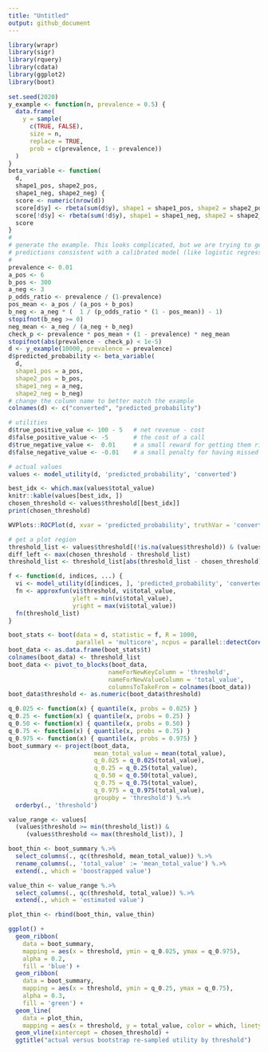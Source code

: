 ```yaml
---
title: "Untitled"
output: github_document
---
```


```r
library(wrapr)
library(sigr)
library(rquery)
library(cdata)
library(ggplot2)
library(boot)
       
set.seed(2020)
y_example <- function(n, prevalence = 0.5) {
  data.frame(
    y = sample(
      c(TRUE, FALSE), 
      size = n, 
      replace = TRUE,
      prob = c(prevalence, 1 - prevalence))
  )
}
beta_variable <- function(
  d, 
  shape1_pos, shape2_pos, 
  shape1_neg, shape2_neg) {
  score <- numeric(nrow(d))
  score[d$y] <- rbeta(sum(d$y), shape1 = shape1_pos, shape2 = shape2_pos)
  score[!d$y] <- rbeta(sum(!d$y), shape1 = shape1_neg, shape2 = shape2_neg)
  score
}
#
# generate the example. This looks complicated, but we are trying to generate
# predictions consistent with a calibrated model (like logistic regression)
#
prevalence <- 0.01
a_pos <- 6
b_pos <- 300
a_neg <- 3
p_odds_ratio <- prevalence / (1-prevalence)
pos_mean <- a_pos / (a_pos + b_pos)
b_neg <- a_neg * (  1 / (p_odds_ratio * (1 - pos_mean)) - 1)
stopifnot(b_neg >= 0)
neg_mean <- a_neg / (a_neg + b_neg)
check_p <- prevalence * pos_mean + (1 - prevalence) * neg_mean
stopifnot(abs(prevalence - check_p) < 1e-5)
d <- y_example(10000, prevalence = prevalence)
d$predicted_probability <- beta_variable(
  d,
  shape1_pos = a_pos, 
  shape2_pos = b_pos,
  shape1_neg = a_neg,
  shape2_neg = b_neg)
# change the column name to better match the example
colnames(d) <- c("converted", "predicted_probability")

# utilities
d$true_positive_value <- 100 - 5   # net revenue - cost
d$false_positive_value <- -5       # the cost of a call
d$true_negative_value <-  0.01     # a small reward for getting them right
d$false_negative_value <- -0.01    # a small penalty for having missed them

# actual values
values <- model_utility(d, 'predicted_probability', 'converted')

best_idx <- which.max(values$total_value)
knitr::kable(values[best_idx, ])
chosen_threshold <- values$threshold[[best_idx]]
print(chosen_threshold)

WVPlots::ROCPlot(d, xvar = 'predicted_probability', truthVar = 'converted', truthTarget = TRUE, title = 'ROC')

# get a plot region
threshold_list <- values$threshold[(!is.na(values$threshold)) & (values$total_value >= -200)]
diff_left <- max(chosen_threshold - threshold_list)
threshold_list <- threshold_list[abs(threshold_list - chosen_threshold) <= diff_left]

f <- function(d, indices, ...) {
  vi <- model_utility(d[indices, ], 'predicted_probability', 'converted')
  fn <- approxfun(vi$threshold, vi$total_value, 
                  yleft = min(vi$total_value),
                  yright = max(vi$total_value))
  fn(threshold_list)
}

boot_stats <- boot(data = d, statistic = f, R = 1000, 
                   parallel = 'multicore', ncpus = parallel::detectCores())
boot_data <- as.data.frame(boot_stats$t)
colnames(boot_data) <- threshold_list
boot_data <- pivot_to_blocks(boot_data, 
                            nameForNewKeyColumn = 'threshold', 
                            nameForNewValueColumn = 'total_value', 
                            columnsToTakeFrom = colnames(boot_data))
boot_data$threshold <- as.numeric(boot_data$threshold)

q_0.025 <- function(x) { quantile(x, probs = 0.025) }
q_0.25 <- function(x) { quantile(x, probs = 0.25) }
q_0.50 <- function(x) { quantile(x, probs = 0.50) }
q_0.75 <- function(x) { quantile(x, probs = 0.75) }
q_0.975 <- function(x) { quantile(x, probs = 0.975) }
boot_summary <- project(boot_data,
                        mean_total_value = mean(total_value),
                        q_0.025 = q_0.025(total_value),
                        q_0.25 = q_0.25(total_value),
                        q_0.50 = q_0.50(total_value),
                        q_0.75 = q_0.75(total_value),
                        q_0.975 = q_0.975(total_value),
                        groupby = 'threshold') %.>%
  orderby(., 'threshold')

value_range <- values[
  (values$threshold >= min(threshold_list)) &
     (values$threshold <= max(threshold_list)), ]

boot_thin <- boot_summary %.>%
  select_columns(., qc(threshold, mean_total_value)) %.>%
  rename_columns(., 'total_value' := 'mean_total_value') %.>%
  extend(., which = 'boostrapped value')

value_thin <- value_range %.>%
  select_columns(., qc(threshold, total_value)) %.>%
  extend(., which = 'estimated value')

plot_thin <- rbind(boot_thin, value_thin)

ggplot() +
  geom_ribbon(
    data = boot_summary,
    mapping = aes(x = threshold, ymin = q_0.025, ymax = q_0.975),
    alpha = 0.2,
    fill = 'blue') +
  geom_ribbon(
    data = boot_summary,
    mapping = aes(x = threshold, ymin = q_0.25, ymax = q_0.75),
    alpha = 0.3,
    fill = 'green') +
  geom_line(
    data = plot_thin,
    mapping = aes(x = threshold, y = total_value, color = which, linetype = which)) + 
  geom_vline(xintercept = chosen_threshold) +
  ggtitle("actual versus bootstrap re-sampled utility by threshold")
```

